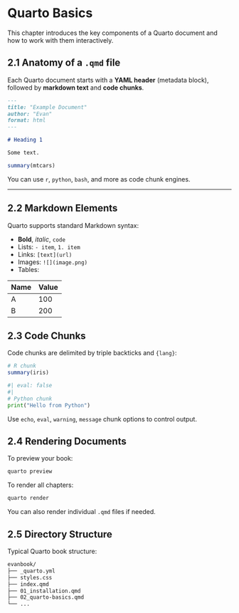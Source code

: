 # Quarto Basics

This chapter introduces the key components of a Quarto document and how to work with them interactively.

## 2.1 Anatomy of a `.qmd` file

Each Quarto document starts with a **YAML header** (metadata block), followed by **markdown text** and **code chunks**.

``` markdown
---
title: "Example Document"
author: "Evan"
format: html
---

# Heading 1

Some text.
```

```{r}
summary(mtcars)
```

You can use `r`, `python`, `bash`, and more as code chunk engines.

------------------------------------------------------------------------

## 2.2 Markdown Elements

Quarto supports standard Markdown syntax:

-   **Bold**, *italic*, `code`
-   Lists: `- item`, `1. item`
-   Links: `[text](url)`
-   Images: `![](image.png)`
-   Tables:

| Name | Value |
|------|-------|
| A    | 100   |
| B    | 200   |

## 2.3 Code Chunks

Code chunks are delimited by triple backticks and `{lang}`:

```{r}
# R chunk
summary(iris)
```

```{python}
#| eval: false
#| 
# Python chunk
print("Hello from Python")
```

Use `echo`, `eval`, `warning`, `message` chunk options to control output.

## 2.4 Rendering Documents

To preview your book:

``` bash
quarto preview
```

To render all chapters:

``` bash
quarto render
```

You can also render individual `.qmd` files if needed.

## 2.5 Directory Structure

Typical Quarto book structure:

``` markdown
evanbook/
├── _quarto.yml
├── styles.css
├── index.qmd
├── 01_installation.qmd
├── 02_quarto-basics.qmd
└── ...
```